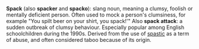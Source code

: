 {{Move to Wiktionary}}
'''Spack''' (also '''spacker''' and '''spacko'''): slang noun, meaning a clumsy, foolish or mentally deficient person. Often used to mock a person's clumsiness, for example "You spilt beer on your shirt, you spack!'" Also '''spack attack''': a sudden outbreak of clumsy behaviour. Especially popular among English schoolchildren during the 1990s. Derived from the use of [[spastic]] as a term of abuse, and often considered taboo because of its origin.